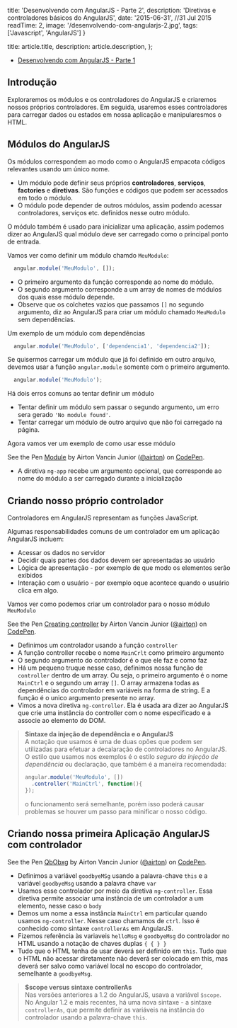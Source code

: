 
  title: 'Desenvolvendo com AngularJS - Parte 2',
  description: 'Diretivas e controladores básicos do AngularJS',
  date: '2015-06-31', //31 Jul 2015
  readTime: 2,
  image: '/desenvolvendo-com-angularjs-2.jpg',
  tags: ['Javascript', 'AngularJS']
}

  title: article.title,
  description: article.description,
};



- <a href="/blog/desenvolvendo-com-angularjs-parte1/">Desenvolvendo com AngularJS - Parte 1</a>

## Introdução

Exploraremos os módulos e os controladores do AngularJS e criaremos nossos próprios controladores. Em seguida, usaremos esses controladores para carregar dados ou estados em nossa aplicação e manipularesmos o HTML.

## Módulos do AngularJS

Os módulos correspondem ao modo como o AngularJS empacota códigos relevantes usando um único nome.

- Um módulo pode definir seus próprios **controladores**, **serviços**, **factories** e **diretivas**. São funções e códigos que podem ser acessados em todo o módulo.
- O módulo pode depender de outros módulos, assim podendo acessar controladores, serviços etc. definidos nesse outro módulo.

O módulo também é usado para inicializar uma aplicação, assim podemos dizer ao AngularJS qual módulo deve ser carregado como o principal ponto de entrada.

Vamos ver como definir um módulo chamdo <code>MeuModulo</code>:

```js
  angular.module('MeuModulo', []);
```

- O primeiro argumento da função corresponde ao nome do módulo.
- O segundo argumento corresponde a um array de nomes de módulos dos quais esse módulo depende.
- Observe que os colchetes vazios que passamos <code>[]</code> no segundo argumento, diz ao AngularJS para criar um módulo chamado <code>MeuModulo</code> sem dependências.

Um exemplo de um módulo com dependências

```js
  angular.module('MeuModulo', ['dependencia1', 'dependencia2']);
```

Se quisermos carregar um módulo que já foi definido em outro arquivo, devemos usar a função <code>angular.module</code> somente com o primeiro argumento.

```js
  angular.module('MeuModulo');
```

Há dois erros comuns ao tentar definir um módulo

- Tentar definir um módulo sem passar o segundo argumento, um erro sera gerado <code>'No module found'</code>.
- Tentar carregar um módulo de outro arquivo que não foi carregado na página.

Agora vamos ver um exemplo de como usar esse módulo

<p data-height="266" data-theme-id="9559" data-slug-hash="VLMPMp" data-default-tab="result" data-user="airton" class='codepen'>See the Pen <a href='http://codepen.io/airton/pen/VLMPMp/'>Module</a> by Airton Vancin Junior (<a href='http://codepen.io/airton'>@airton</a>) on <a href='http://codepen.io'>CodePen</a>.</p>
<script async src="//assets.codepen.io/assets/embed/ei.js"></script>

- A diretiva <code>ng-app</code> recebe um argumento opcional, que corresponde ao nome do módulo a ser carregado durante a inicialização

## Criando nosso próprio controlador

Controladores em AngularJS representam as funções JavaScript.

Algumas responsabilidades comuns de um controlador em um aplicação AngularJS incluem:

- Acessar os dados no servidor
- Decidir quais partes dos dados devem ser apresentadas ao usuário
- Lógica de apresentação - por exemplo de que modo os elementos serão exibidos
- Interação com o usuário - por exemplo oque acontece quando o usuário clica em algo.

Vamos ver como podemos criar um controlador para o nosso módulo <code>MeuModulo</code>

<p data-height="266" data-theme-id="9559" data-slug-hash="MwEJQM" data-default-tab="result" data-user="airton" class='codepen'>See the Pen <a href='http://codepen.io/airton/pen/MwEJQM/'>Creating controller</a> by Airton Vancin Junior (<a href='http://codepen.io/airton'>@airton</a>) on <a href='http://codepen.io'>CodePen</a>.</p>
<script async src="//assets.codepen.io/assets/embed/ei.js"></script>

- Definimos um controlador usando a função <code>controller</code>
- A função controller recebe o nome <code>MainCrlt</code> como primeiro argumento
- O segundo argumento do controlador é o que ele faz e como faz
- Há um pequeno truque nesse caso, definimos nossa função de <code>controller</code> dentro de um array. Ou seja, o primeiro argumento é o nome <code>MainCtrl</code> e o segundo um array <code>[]</code>. O array armazena todas as dependências do controlador em variáveis na forma de string. E a função é o unico argumento presente no array.
- Vimos a nova diretiva <code>ng-controller</code>. Ela é usada ara dizer ao AngularJS que crie uma instância do controller com o nome especificado e a associe ao elemento do DOM.

<blockquote>
  <p><b>Sintaxe da injeção de dependência e o AngularJS</b><br/>
  A notação que usamos é uma de duas opões que podem ser utilizadas para efetuar a decalaração de controladores no AngularJS. O estilo que usamos nos exemplos é o estilo <i>seguro da injeção de dependência</i> ou declaração, que também é a maneira recomendada:</p>

  ```js
  angular.module('MeuModulo', [])
    .controller('MainCtrl', function(){
  });
  ```
  <p>o funcionamento será semelhante, porém isso poderá causar problemas se houver um passo para minificar o nosso código.</p>

</blockquote>

## Criando nossa primeira Aplicação AngularJS com controlador
<p data-height="333" data-theme-id="9559" data-slug-hash="QbObxg" data-default-tab="result" data-user="airton" class='codepen'>See the Pen <a href='http://codepen.io/airton/pen/QbObxg/'>QbObxg</a> by Airton Vancin Junior (<a href='http://codepen.io/airton'>@airton</a>) on <a href='http://codepen.io'>CodePen</a>.</p>
<script async src="//codepen.io/assets/embed/ei.js"></script>

- Definimos a variável <code>goodbyeMSg</code> usando a palavra-chave <code>this</code> e a variável <code>goodbyeMsg</code> usando a palavra chave <code>var</code>
- Usamos esse controlador por meio da diretiva <code>ng-controller</code>. Essa diretiva permite associar uma instância de um controlador a um elemento, nesse caso o <code>body</code>
- Demos um nome a essa instância <code>MainCtrl</code> em particular quando usamos <code>ng-controller</code>. Nesse caso chamamos de <code>ctrl</code>. Isso é conhecido como sintaxe <code>controllerAs</code> em AngularJS.
- Fizemos referência às variaveis <code>helloMsg</code> e <code>goodbyeMsg</code> do controlador no HTML usando a notação de chaves duplas <code>{ { } }</code>
- Tudo que o HTML tenha de usar deverá ser definido em <code>this</code>. Tudo que o HTML não acessar diretamente não deverá ser colocado em this, mas deverá ser salvo como variável local no escopo do controlador, semelhante a <code>goodbyeMsg</code>.

<blockquote>
  <p>
    <b>$scope versus sintaxe controllerAs</b><br/>
    Nas versões anteriores a 1.2 do AngularJS, usava a variável <code>$scope</code>. No Angular 1.2 e mais recentes, há uma nova sintaxe - a sintaxe <code>controllerAs</code>, que permite definir as variáveis na instância do controlador usando a palavra-chave <code>this</code>.
  </p>
</blockquote>
